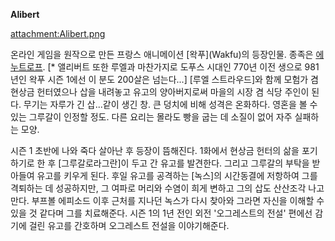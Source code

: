 '''Alibert'''

attachment:Alibert.png

온라인 게임을 원작으로 만든 프랑스 애니메이션 [왁푸](Wakfu)의 등장인물.
종족은 [[에누트로프의 손가락|에누트로프]]. [* 앨리버트 또한 루엘과 마찬가지로 도푸스 시대인 770년 이전 생으로 981년인 왁푸 시즌 1에선 이 분도 200살은 넘는다...]
[루엘 스트라우드]와 함께 모험가 겸 현상금 헌터였으나 삽을 내려놓고 유고의 양아버지로써 마을의 시장 겸 식당 주인이 된다. 무기는 자루가 긴 삽...같이 생긴 창. 큰 덩치에 비해 성격은 온화하다. 영혼을 볼 수 있는 그루갈이 인정할 정도. 다른 요리는 몰라도 빵을 굽는 데 소질이 없어 자주 실패하는 모양. 

시즌 1 초반에 나와 죽다 살아난 후 등장이 뜸해진다. 1화에서 현상금 헌터의 삶을 포기하기로 한 후 [그루갈로라그란]이 두고 간 유고를 발견한다. 그리고 그루갈의 부탁을 받아들여 유고를 키우게 된다. 후일 유고를 공격하는 [녹스]의 시간동결에 저항하여 그를 격퇴하는 데 성공하지만, 그 여파로 머리와 수염이 희게 변하고 그의 삽도 산산조각 나고 만다. 부프볼 에피소드 이후 근처를 지나던 녹스가 다시 찾아와 그라면 자신을 이해할 수 있을 것 같다며 그를 치료해준다.
시즌 1의 1년 전인 외전 '오그레스트의 전설' 편에선 감기에 걸린 유고를 간호하며 오그레스트 전설을 이야기해준다. 
